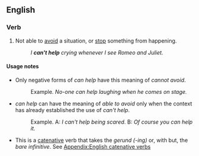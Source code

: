 ==English==

===Verb===
{{infl|en|verb|head=[[can't]] [[help]]}}

# Not able to [[avoid]] a situation, or [[stop]] something from happening.
#:''I '''can't help''' crying whenever I see Romeo and Juliet.''

====Usage notes====
*Only negative forms of ''can help'' have this meaning of ''cannot avoid''.
*:Example. ''No-one can help laughing when he comes on stage.''
*''can help'' can have the meaning of ''able to avoid'' only when the context has already established the use of ''can't help''.
*:Example. A: ''I can't help being scared''. B: ''Of course you can help it.''
* This is a [[catenative]] verb that takes the ''gerund (-ing)'' or, with but, the ''bare infinitive''. See [[Appendix:English catenative verbs]]